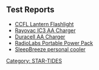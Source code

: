 {{STAR TIDES header}}

== Test Reports ==

* [[CCFL Lantern Flashlight]]
* [[Rayovac IC3 AA Charger]]
* [[Duracell AA Charger]]
* [[RadioLabs Portable Power Pack]]
* [[SleepBreeze personal cooler]]

[[Category: STAR-TIDES]]